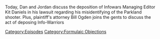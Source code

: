 {{DEFAULTSORT:
    #_EPISODE_0664:Formulaic Objections Part 5
}}{{Episode
    | title           = Formulaic Objections Part 5
    | caption         = [https://knowledgefight.libsyn.com/664-formulaic-objections-part-5 Listen to this episode on Libsyn]
    | episodeNumber   = 664
    | length          = 03:31:05
    | airDate         = March 30, 2022
    | episodeType     = [[:Category:Formulaic Objections|Formulaic Objections]]
    | previousEpisode = [[663: July 24, 2003]]
    | nextEpisode     = [[665: Formulaic Objections Part 6]]
}}

{{Stub}}

Today, Dan and Jordan discuss the deposition of Infowars Managing Editor Kit Daniels in his lawsuit regarding his misidentifying of the Parkland shooter.  Plus, plaintiff's attorney Bill Ogden joins the gents to discuss the act of deposing Info-Warriors

[[Category:Episodes]]
[[Category:Formulaic Objections]]
